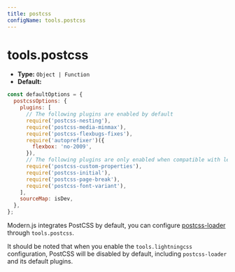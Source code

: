 ```yaml
---
title: postcss
configName: tools.postcss
---
```


# tools.postcss

- **Type:** `Object | Function`
- **Default:**

```js
const defaultOptions = {
  postcssOptions: {
    plugins: [
      // The following plugins are enabled by default
      require('postcss-nesting'),
      require('postcss-media-minmax'),
      require('postcss-flexbugs-fixes'),
      require('autoprefixer')({
        flexbox: 'no-2009',
      }),
      // The following plugins are only enabled when compatible with legacy browsers
      require('postcss-custom-properties'),
      require('postcss-initial'),
      require('postcss-page-break'),
      require('postcss-font-variant'),
    ],
    sourceMap: isDev,
  },
};
```

Modern.js integrates PostCSS by default, you can configure [postcss-loader](https://github.com/webpack-contrib/postcss-loader) through `tools.postcss`.

It should be noted that when you enable the `tools.lightningcss` configuration, PostCSS will be disabled by default, including `postcss-loader` and its default plugins.


<RsbuildConig />
